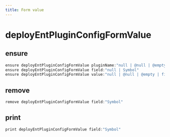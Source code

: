 ```yaml
---
title: Form value
---
```


# deployEntPluginConfigFormValue

## ensure

```js filename="Terminal" copy
ensure deployEntPluginConfigFormValue pluginName:"null | @null | @empty | pluginName"
ensure deployEntPluginConfigFormValue field:"null | Symbol"
ensure deployEntPluginConfigFormValue value:"null | @null | @empty | fieldValue"
```


## remove

```js filename="Terminal" copy
remove deployEntPluginConfigFormValue field:"Symbol"
```


## print

```js filename="Terminal" copy
print deployEntPluginConfigFormValue field:"Symbol"
```


